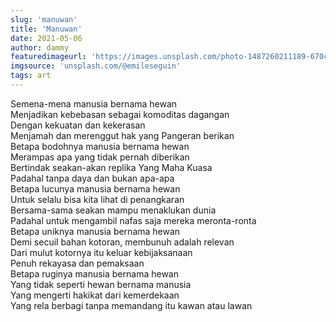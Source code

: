 ```yaml
---
slug: 'manuwan'
title: 'Manuwan'
date: 2021-05-06
author: dammy
featuredimageurl: 'https://images.unsplash.com/photo-1487260211189-670c54da558d?ixid=MnwxMjA3fDB8MHxwaG90by1wYWdlfHx8fGVufDB8fHx8&ixlib=rb-1.2.1&auto=format&fit=crop&w=334&q=80'
imgsource: 'unsplash.com/@emileseguin'
tags: art
---
```


<div>Semena-mena manusia bernama hewan</div>
<div>Menjadikan kebebasan sebagai komoditas dagangan</div>
<div>Dengan kekuatan dan kekerasan</div>
<div className='end-p'>Menjamah dan merenggut hak yang Pangeran berikan</div>

<div>Betapa bodohnya manusia bernama hewan</div>
<div>Merampas apa yang tidak pernah diberikan</div>
<div>Bertindak seakan-akan replika Yang Maha Kuasa</div>
<div className='end-p'>Padahal tanpa daya dan bukan apa-apa</div>

<div>Betapa lucunya manusia bernama hewan</div>
<div>Untuk selalu bisa kita lihat di penangkaran</div>
<div>Bersama-sama seakan mampu menaklukan dunia</div>
<div className='end-p'>
  Padahal untuk mengambil nafas saja mereka meronta-ronta
</div>

<div>Betapa uniknya manusia bernama hewan</div>
<div>Demi secuil bahan kotoran, membunuh adalah relevan</div>
<div>Dari mulut kotornya itu keluar kebijaksanaan</div>
<div className='end-p'>Penuh rekayasa dan pemaksaan</div>

<div>Betapa ruginya manusia bernama hewan</div>
<div>Yang tidak seperti hewan bernama manusia</div>
<div>Yang mengerti hakikat dari kemerdekaan</div>
<div className='end-p'>
  Yang rela berbagi tanpa memandang itu kawan atau lawan
</div>
